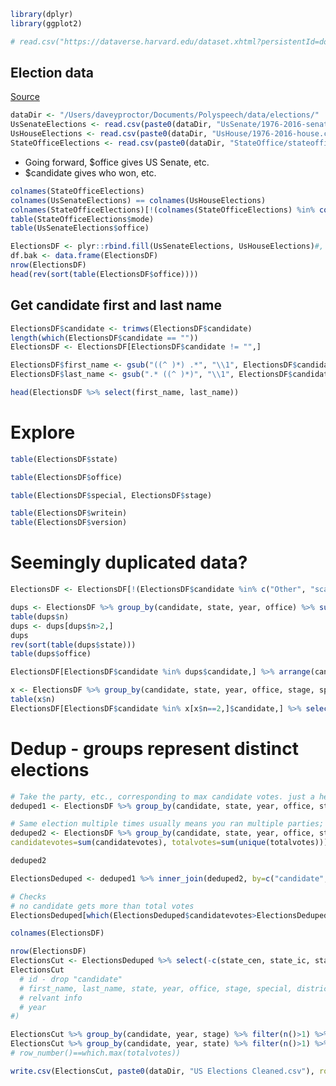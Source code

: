 ```r
library(dplyr)
library(ggplot2)
```

```r
# read.csv("https://dataverse.harvard.edu/dataset.xhtml?persistentId=doi:10.7910/DVN/PEJ5QU#", as.is=T)
```


## Election data
[Source](https://electionlab.mit.edu/data)
```r
dataDir <- "/Users/daveyproctor/Documents/Polyspeech/data/elections/"
UsSenateElections <- read.csv(paste0(dataDir, "UsSenate/1976-2016-senate.csv"), as.is = T)
UsHouseElections <- read.csv(paste0(dataDir, "UsHouse/1976-2016-house.csv"), as.is = T)
StateOfficeElections <- read.csv(paste0(dataDir, "StateOffice/stateoffices2016.csv"), as.is = T)
```

* Going forward, $office gives US Senate, etc.
* $candidate gives who won, etc.
```r
colnames(StateOfficeElections)
colnames(UsSenateElections) == colnames(UsHouseElections)
colnames(StateOfficeElections)[!(colnames(StateOfficeElections) %in% colnames(UsSenateElections))]
table(StateOfficeElections$mode)
table(UsSenateElections$office)
```

```r
ElectionsDF <- plyr::rbind.fill(UsSenateElections, UsHouseElections)#, StateOfficeElections)
df.bak <- data.frame(ElectionsDF)
nrow(ElectionsDF)
head(rev(sort(table(ElectionsDF$office))))
```

## Get candidate first and last name
```r
ElectionsDF$candidate <- trimws(ElectionsDF$candidate)
length(which(ElectionsDF$candidate == ""))
ElectionsDF <- ElectionsDF[ElectionsDF$candidate != "",]

ElectionsDF$first_name <- gsub("((^ )*) .*", "\\1", ElectionsDF$candidate)
ElectionsDF$last_name <- gsub(".* ((^ )*)", "\\1", ElectionsDF$candidate)

head(ElectionsDF %>% select(first_name, last_name))
```

# Explore
```r
table(ElectionsDF$state)
```

```r
table(ElectionsDF$office)
```


```r
table(ElectionsDF$special, ElectionsDF$stage)
```

```r
table(ElectionsDF$writein)
table(ElectionsDF$version)
```

# Seemingly duplicated data?
```r
ElectionsDF <- ElectionsDF[!(ElectionsDF$candidate %in% c("Other", "scatter", "Blank Vote/Scattering", "Blank Vote/Void Vote/Scattering", "no name", "Void Vote", "Blank Vote", "Over Vote")),]
```

```r
dups <- ElectionsDF %>% group_by(candidate, state, year, office) %>% summarise(n=n())
table(dups$n)
dups <- dups[dups$n>2,]
dups
rev(sort(table(dups$state)))
table(dups$office)
```

```r
ElectionsDF[ElectionsDF$candidate %in% dups$candidate,] %>% arrange(candidate, year) %>% select(candidate, year, party, candidatevotes, totalvotes, everything())
```
```r
x <- ElectionsDF %>% group_by(candidate, state, year, office, stage, special, district) %>% summarise(n=length(unique(totalvotes)))
table(x$n)
ElectionsDF[ElectionsDF$candidate %in% x[x$n==2,]$candidate,] %>% select(candidate, year, everything()) %>% arrange(candidate, year)
```


# Dedup - groups represent distinct elections
```r
# Take the party, etc., corresponding to max candidate votes. just a heuristic.
deduped1 <- ElectionsDF %>% group_by(candidate, state, year, office, stage, special, district) %>% filter(row_number()==which.max(candidatevotes)) %>% select(-candidatevotes, -totalvotes)

# Same election multiple times usually means you ran multiple parties; all votes count towards you. totalvotes, if distinct = all the votes you're competing against.
deduped2 <- ElectionsDF %>% group_by(candidate, state, year, office, stage, special, district) %>% summarise(
candidatevotes=sum(candidatevotes), totalvotes=sum(unique(totalvotes))) # if different totalvotes, different subelection, see ElectionsDF[ElectionsDF$candidate=="Shelley Sekula Gibbs",]

deduped2

ElectionsDeduped <- deduped1 %>% inner_join(deduped2, by=c("candidate", "state", "year", "office", "stage", "special", "district"))
```

```r
# Checks
# no candidate gets more than total votes
ElectionsDeduped[which(ElectionsDeduped$candidatevotes>ElectionsDeduped$totalvotes),]
```

```r
colnames(ElectionsDF)
```


```r
nrow(ElectionsDF)
ElectionsCut <- ElectionsDeduped %>% select(-c(state_cen, state_ic, state_po, state_fips, version, candidate)) %>% arrange(first_name, last_name, year)
ElectionsCut
  # id - drop "candidate"
  # first_name, last_name, state, year, office, stage, special, district,
  # relvant info
  # year
#)
```
```r
ElectionsCut %>% group_by(candidate, year, stage) %>% filter(n()>1) %>% arrange(candidate, year)
ElectionsCut %>% group_by(candidate, year, state) %>% filter(n()>1) %>% arrange(candidate, year)
# row_number()==which.max(totalvotes))
```

```r
write.csv(ElectionsCut, paste0(dataDir, "US Elections Cleaned.csv"), row.names = F)
```

